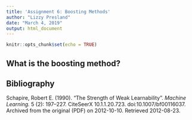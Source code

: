 ```yaml
---
title: 'Assignment 6: Boosting Methods'
author: "Lizzy Presland"
date: "March 4, 2019"
output: html_document
---
```


```r
knitr::opts_chunk$set(echo = TRUE)
```

## What is the boosting method?



## Bibliography

Schapire, Robert E. (1990). "The Strength of Weak Learnability". *Machine Learning.* 5 (2): 197–227. CiteSeerX 10.1.1.20.723. doi:10.1007/bf00116037. Archived from the original (PDF) on 2012-10-10. Retrieved 2012-08-23.